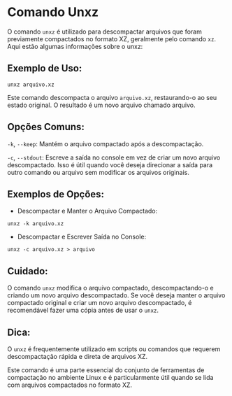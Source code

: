 # Comando Unxz

O comando `unxz` é utilizado para descompactar arquivos que foram previamente compactados no formato XZ, geralmente pelo comando `xz`. Aqui estão algumas informações sobre o unxz:

## Exemplo de Uso:

`unxz arquivo.xz`

Este comando descompacta o arquivo `arquivo.xz`, restaurando-o ao seu estado original. O resultado é um novo arquivo chamado arquivo.

## Opções Comuns:

`-k`, `--keep`: Mantém o arquivo compactado após a descompactação.

`-c`, `--stdout`: Escreve a saída no console em vez de criar um novo arquivo descompactado. Isso é útil quando você deseja direcionar a saída para outro comando ou arquivo sem modificar os arquivos originais.

## Exemplos de Opções:

- Descompactar e Manter o Arquivo Compactado:

`unxz -k arquivo.xz`

- Descompactar e Escrever Saída no Console:

`unxz -c arquivo.xz > arquivo`

## Cuidado:

O comando `unxz` modifica o arquivo compactado, descompactando-o e criando um novo arquivo descompactado. Se você deseja manter o arquivo compactado original e criar um novo arquivo descompactado, é recomendável fazer uma cópia antes de usar o `unxz`.

## Dica:

O `unxz` é frequentemente utilizado em scripts ou comandos que requerem descompactação rápida e direta de arquivos XZ.

Este comando é uma parte essencial do conjunto de ferramentas de compactação no ambiente Linux e é particularmente útil quando se lida com arquivos compactados no formato XZ.